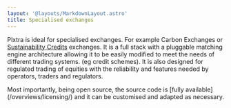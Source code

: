 ```yaml
---
layout: '@layouts/MarkdownLayout.astro'
title: Specialised exchanges
---
```



Plxtra is ideal for specialised exchanges.  For example Carbon Exchanges or [Sustainability Credits](https://www.motifmarkets.com/sustainability-credits/) exchanges. It is a full stack with a pluggable matching engine architecture allowing it to be easily modified to meet the needs of different trading systems. (eg credit schemes). It is also designed for regulated trading of equities with the reliability and features needed by operators, traders and regulators.

<AltMainBackground>
Most importantly, being open source, the source code is [fully available](/overviews/licensing/) and it can be customised and adapted as necessary.
</AltMainBackground>
